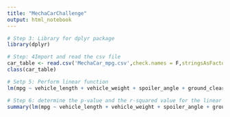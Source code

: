 ```yaml
---
title: "MechaCarChallenge"
output: html_notebook
---
```



```r
# Step 3: Library for dplyr package
library(dplyr)
```
```r
# Step: 4Import and read the csv file
car_table <- read.csv('MechaCar_mpg.csv',check.names = F,stringsAsFactors = F)
class(car_table)
```
```r
# Setp 5: Perform linear function
lm(mpg ~ vehicle_length + vehicle_weight + spoiler_angle + ground_clearance + AWD, car_table) #generate multiple linear regression model
```

```r
# Step 6: determine the p-value and the r-squared value for the linear regression model
summary(lm(mpg ~ vehicle_length + vehicle_weight + spoiler_angle + ground_clearance + AWD, car_table)) #generate summary statistics
```


